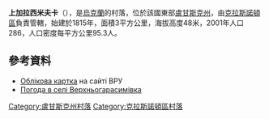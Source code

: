 {{coord|48|16|42|N|39|56|51|E|scale:100000|display=title}}

'''上加拉西米夫卡'''（{{lang-uk|Верхньогарасимівка}}），是[[烏克蘭|烏克蘭]]的村落，位於該國東部[[盧甘斯克州|盧甘斯克州]]，由[[克拉斯諾頓區|克拉斯諾頓區]]負責管轄，始建於1815年，面積3平方公里，海拔高度48米，2001年人口286，人口密度每平方公里95.3人。

==參考資料==
* [http://w1.c1.rada.gov.ua/pls/z7502/A005?rdat1=24.10.2011&rf7571=18024 Облікова картка]{{dead link|date=2017年11月 |bot=InternetArchiveBot |fix-attempted=yes }} на сайті ВРУ
* [http://weather.in.ua/ua/lyganskaja/3247 Погода в селі Верхньогарасимівка] {{Wayback|url=http://weather.in.ua/ua/lyganskaja/3247 |date=20111220002030 }}

{{DEFAULTSORT:Верхньогарасимівка}}
[[Category:盧甘斯克州村落|Category:盧甘斯克州村落]]
[[Category:克拉斯諾頓區村落|Category:克拉斯諾頓區村落]]


{{Luhansk-geo-stub}}